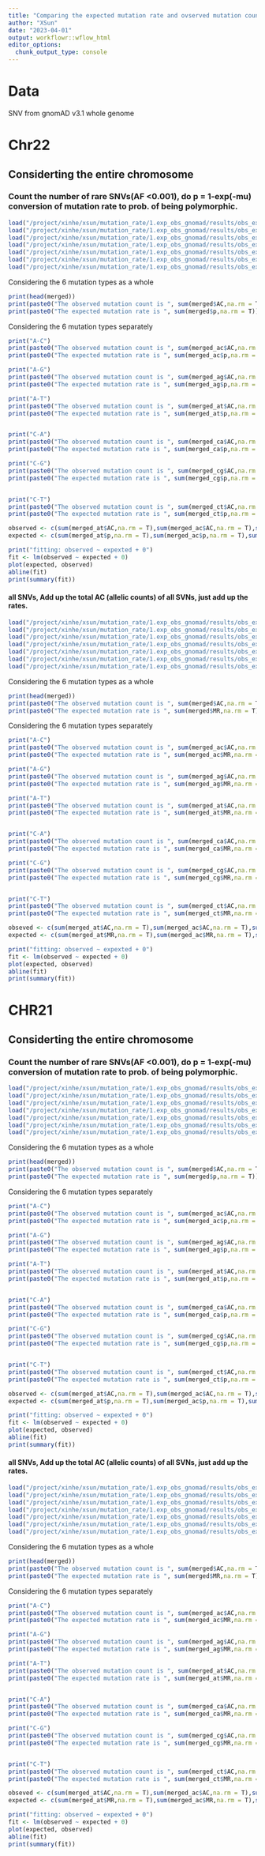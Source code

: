 ```yaml
---
title: "Comparing the expected mutation rate and ovserved mutation counts"
author: "XSun"
date: "2023-04-01"
output: workflowr::wflow_html
editor_options:
  chunk_output_type: console
---
```




# Data

SNV from gnomAD v3.1 whole genome 

# Chr22

## Considerting the entire chromosome

### Count the number of rare SNVs(AF <0.001),  do p = 1-exp(-mu) conversion of mutation rate to prob. of being polymorphic.

```r
load("/project/xinhe/xsun/mutation_rate/1.exp_obs_gnomad/results/obs_exp_merged_rare.rdata")
load("/project/xinhe/xsun/mutation_rate/1.exp_obs_gnomad/results/obs_exp_merged_rare_ac.rdata")
load("/project/xinhe/xsun/mutation_rate/1.exp_obs_gnomad/results/obs_exp_merged_rare_ag.rdata")
load("/project/xinhe/xsun/mutation_rate/1.exp_obs_gnomad/results/obs_exp_merged_rare_at.rdata")
load("/project/xinhe/xsun/mutation_rate/1.exp_obs_gnomad/results/obs_exp_merged_rare_cg.rdata")
load("/project/xinhe/xsun/mutation_rate/1.exp_obs_gnomad/results/obs_exp_merged_rare_ct.rdata")
load("/project/xinhe/xsun/mutation_rate/1.exp_obs_gnomad/results/obs_exp_merged_rare_ca.rdata")

```

Considering the 6 mutation types as a whole

```r
print(head(merged))
print(paste0("The observed mutation count is ", sum(merged$AC,na.rm = T)))
print(paste0("The expected mutation rate is ", sum(merged$p,na.rm = T)))
```

Considering the 6 mutation types separately

```r
print("A-C")
print(paste0("The observed mutation count is ", sum(merged_ac$AC,na.rm = T)))
print(paste0("The expected mutation rate is ", sum(merged_ac$p,na.rm = T)))

print("A-G")
print(paste0("The observed mutation count is ", sum(merged_ag$AC,na.rm = T)))
print(paste0("The expected mutation rate is ", sum(merged_ag$p,na.rm = T)))

print("A-T")
print(paste0("The observed mutation count is ", sum(merged_at$AC,na.rm = T)))
print(paste0("The expected mutation rate is ", sum(merged_at$p,na.rm = T)))


print("C-A")
print(paste0("The observed mutation count is ", sum(merged_ca$AC,na.rm = T)))
print(paste0("The expected mutation rate is ", sum(merged_ca$p,na.rm = T)))

print("C-G")
print(paste0("The observed mutation count is ", sum(merged_cg$AC,na.rm = T)))
print(paste0("The expected mutation rate is ", sum(merged_cg$p,na.rm = T)))


print("C-T")
print(paste0("The observed mutation count is ", sum(merged_ct$AC,na.rm = T)))
print(paste0("The expected mutation rate is ", sum(merged_ct$p,na.rm = T)))

observed <- c(sum(merged_at$AC,na.rm = T),sum(merged_ac$AC,na.rm = T),sum(merged_ag$AC,na.rm = T),sum(merged_ct$AC,na.rm = T),sum(merged_cg$AC,na.rm = T),sum(merged_ca$AC,na.rm = T))
expected <- c(sum(merged_at$p,na.rm = T),sum(merged_ac$p,na.rm = T),sum(merged_ag$p,na.rm = T),sum(merged_ct$p,na.rm = T),sum(merged_cg$p,na.rm = T),sum(merged_ca$p,na.rm = T))

print("fitting: observed ~ expexted + 0")
fit <- lm(observed ~ expected + 0)
plot(expected, observed)
abline(fit)
print(summary(fit))

```


#### all SNVs, Add up the total AC (allelic counts) of all SVNs, just add up the rates.
```r
load("/project/xinhe/xsun/mutation_rate/1.exp_obs_gnomad/results/obs_exp_merged_all.rdata")
load("/project/xinhe/xsun/mutation_rate/1.exp_obs_gnomad/results/obs_exp_merged_all_ac.rdata")
load("/project/xinhe/xsun/mutation_rate/1.exp_obs_gnomad/results/obs_exp_merged_all_ag.rdata")
load("/project/xinhe/xsun/mutation_rate/1.exp_obs_gnomad/results/obs_exp_merged_all_at.rdata")
load("/project/xinhe/xsun/mutation_rate/1.exp_obs_gnomad/results/obs_exp_merged_all_cg.rdata")
load("/project/xinhe/xsun/mutation_rate/1.exp_obs_gnomad/results/obs_exp_merged_all_ct.rdata")
load("/project/xinhe/xsun/mutation_rate/1.exp_obs_gnomad/results/obs_exp_merged_all_ca.rdata")
```


Considering the 6 mutation types as a whole

```r
print(head(merged))
print(paste0("The observed mutation count is ", sum(merged$AC,na.rm = T)))
print(paste0("The expected mutation rate is ", sum(merged$MR,na.rm = T)))
```

Considering the 6 mutation types separately

```r
print("A-C")
print(paste0("The observed mutation count is ", sum(merged_ac$AC,na.rm = T)))
print(paste0("The expected mutation rate is ", sum(merged_ac$MR,na.rm = T)))

print("A-G")
print(paste0("The observed mutation count is ", sum(merged_ag$AC,na.rm = T)))
print(paste0("The expected mutation rate is ", sum(merged_ag$MR,na.rm = T)))

print("A-T")
print(paste0("The observed mutation count is ", sum(merged_at$AC,na.rm = T)))
print(paste0("The expected mutation rate is ", sum(merged_at$MR,na.rm = T)))


print("C-A")
print(paste0("The observed mutation count is ", sum(merged_ca$AC,na.rm = T)))
print(paste0("The expected mutation rate is ", sum(merged_ca$MR,na.rm = T)))

print("C-G")
print(paste0("The observed mutation count is ", sum(merged_cg$AC,na.rm = T)))
print(paste0("The expected mutation rate is ", sum(merged_cg$MR,na.rm = T)))


print("C-T")
print(paste0("The observed mutation count is ", sum(merged_ct$AC,na.rm = T)))
print(paste0("The expected mutation rate is ", sum(merged_ct$MR,na.rm = T)))

obseved <- c(sum(merged_at$AC,na.rm = T),sum(merged_ac$AC,na.rm = T),sum(merged_ag$AC,na.rm = T),sum(merged_ct$AC,na.rm = T),sum(merged_cg$AC,na.rm = T),sum(merged_ca$AC,na.rm = T))
expected <- c(sum(merged_at$MR,na.rm = T),sum(merged_ac$MR,na.rm = T),sum(merged_ag$MR,na.rm = T),sum(merged_ct$MR,na.rm = T),sum(merged_cg$MR,na.rm = T),sum(merged_ca$MR,na.rm = T))

print("fitting: observed ~ expexted + 0")
fit <- lm(observed ~ expected + 0)
plot(expected, observed)
abline(fit)
print(summary(fit))
```


# CHR21


## Considerting the entire chromosome

### Count the number of rare SNVs(AF <0.001),  do p = 1-exp(-mu) conversion of mutation rate to prob. of being polymorphic.

```r
load("/project/xinhe/xsun/mutation_rate/1.exp_obs_gnomad/results/obs_exp_merged_rare_chr21.rdata")
load("/project/xinhe/xsun/mutation_rate/1.exp_obs_gnomad/results/obs_exp_merged_rare_ac_chr21.rdata")
load("/project/xinhe/xsun/mutation_rate/1.exp_obs_gnomad/results/obs_exp_merged_rare_ag_chr21.rdata")
load("/project/xinhe/xsun/mutation_rate/1.exp_obs_gnomad/results/obs_exp_merged_rare_at_chr21.rdata")
load("/project/xinhe/xsun/mutation_rate/1.exp_obs_gnomad/results/obs_exp_merged_rare_cg_chr21.rdata")
load("/project/xinhe/xsun/mutation_rate/1.exp_obs_gnomad/results/obs_exp_merged_rare_ct_chr21.rdata")
load("/project/xinhe/xsun/mutation_rate/1.exp_obs_gnomad/results/obs_exp_merged_rare_ca_chr21.rdata")

```

Considering the 6 mutation types as a whole

```r
print(head(merged))
print(paste0("The observed mutation count is ", sum(merged$AC,na.rm = T)))
print(paste0("The expected mutation rate is ", sum(merged$p,na.rm = T)))
```

Considering the 6 mutation types separately

```r
print("A-C")
print(paste0("The observed mutation count is ", sum(merged_ac$AC,na.rm = T)))
print(paste0("The expected mutation rate is ", sum(merged_ac$p,na.rm = T)))

print("A-G")
print(paste0("The observed mutation count is ", sum(merged_ag$AC,na.rm = T)))
print(paste0("The expected mutation rate is ", sum(merged_ag$p,na.rm = T)))

print("A-T")
print(paste0("The observed mutation count is ", sum(merged_at$AC,na.rm = T)))
print(paste0("The expected mutation rate is ", sum(merged_at$p,na.rm = T)))


print("C-A")
print(paste0("The observed mutation count is ", sum(merged_ca$AC,na.rm = T)))
print(paste0("The expected mutation rate is ", sum(merged_ca$p,na.rm = T)))

print("C-G")
print(paste0("The observed mutation count is ", sum(merged_cg$AC,na.rm = T)))
print(paste0("The expected mutation rate is ", sum(merged_cg$p,na.rm = T)))


print("C-T")
print(paste0("The observed mutation count is ", sum(merged_ct$AC,na.rm = T)))
print(paste0("The expected mutation rate is ", sum(merged_ct$p,na.rm = T)))

observed <- c(sum(merged_at$AC,na.rm = T),sum(merged_ac$AC,na.rm = T),sum(merged_ag$AC,na.rm = T),sum(merged_ct$AC,na.rm = T),sum(merged_cg$AC,na.rm = T),sum(merged_ca$AC,na.rm = T))
expected <- c(sum(merged_at$p,na.rm = T),sum(merged_ac$p,na.rm = T),sum(merged_ag$p,na.rm = T),sum(merged_ct$p,na.rm = T),sum(merged_cg$p,na.rm = T),sum(merged_ca$p,na.rm = T))

print("fitting: observed ~ expexted + 0")
fit <- lm(observed ~ expected + 0)
plot(expected, observed)
abline(fit)
print(summary(fit))

```


#### all SNVs, Add up the total AC (allelic counts) of all SVNs, just add up the rates.
```r
load("/project/xinhe/xsun/mutation_rate/1.exp_obs_gnomad/results/obs_exp_merged_all_chr21.rdata")
load("/project/xinhe/xsun/mutation_rate/1.exp_obs_gnomad/results/obs_exp_merged_all_ac_chr21.rdata")
load("/project/xinhe/xsun/mutation_rate/1.exp_obs_gnomad/results/obs_exp_merged_all_ag_chr21.rdata")
load("/project/xinhe/xsun/mutation_rate/1.exp_obs_gnomad/results/obs_exp_merged_all_at_chr21.rdata")
load("/project/xinhe/xsun/mutation_rate/1.exp_obs_gnomad/results/obs_exp_merged_all_cg_chr21.rdata")
load("/project/xinhe/xsun/mutation_rate/1.exp_obs_gnomad/results/obs_exp_merged_all_ct_chr21.rdata")
load("/project/xinhe/xsun/mutation_rate/1.exp_obs_gnomad/results/obs_exp_merged_all_ca_chr21.rdata")
```


Considering the 6 mutation types as a whole

```r
print(head(merged))
print(paste0("The observed mutation count is ", sum(merged$AC,na.rm = T)))
print(paste0("The expected mutation rate is ", sum(merged$MR,na.rm = T)))
```

Considering the 6 mutation types separately

```r
print("A-C")
print(paste0("The observed mutation count is ", sum(merged_ac$AC,na.rm = T)))
print(paste0("The expected mutation rate is ", sum(merged_ac$MR,na.rm = T)))

print("A-G")
print(paste0("The observed mutation count is ", sum(merged_ag$AC,na.rm = T)))
print(paste0("The expected mutation rate is ", sum(merged_ag$MR,na.rm = T)))

print("A-T")
print(paste0("The observed mutation count is ", sum(merged_at$AC,na.rm = T)))
print(paste0("The expected mutation rate is ", sum(merged_at$MR,na.rm = T)))


print("C-A")
print(paste0("The observed mutation count is ", sum(merged_ca$AC,na.rm = T)))
print(paste0("The expected mutation rate is ", sum(merged_ca$MR,na.rm = T)))

print("C-G")
print(paste0("The observed mutation count is ", sum(merged_cg$AC,na.rm = T)))
print(paste0("The expected mutation rate is ", sum(merged_cg$MR,na.rm = T)))


print("C-T")
print(paste0("The observed mutation count is ", sum(merged_ct$AC,na.rm = T)))
print(paste0("The expected mutation rate is ", sum(merged_ct$MR,na.rm = T)))

obseved <- c(sum(merged_at$AC,na.rm = T),sum(merged_ac$AC,na.rm = T),sum(merged_ag$AC,na.rm = T),sum(merged_ct$AC,na.rm = T),sum(merged_cg$AC,na.rm = T),sum(merged_ca$AC,na.rm = T))
expected <- c(sum(merged_at$MR,na.rm = T),sum(merged_ac$MR,na.rm = T),sum(merged_ag$MR,na.rm = T),sum(merged_ct$MR,na.rm = T),sum(merged_cg$MR,na.rm = T),sum(merged_ca$MR,na.rm = T))

print("fitting: observed ~ expexted + 0")
fit <- lm(observed ~ expected + 0)
plot(expected, observed)
abline(fit)
print(summary(fit))
```